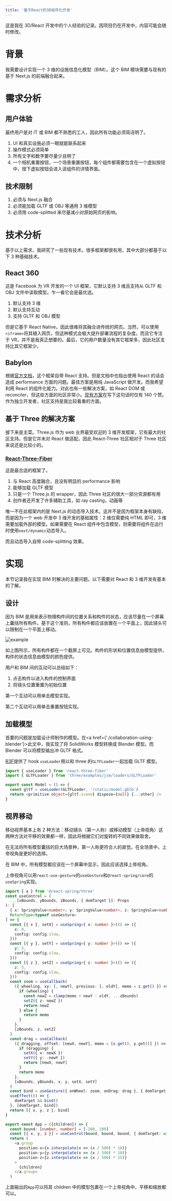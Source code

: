 ```yaml
---
title: '基于React的3D组件化开发'
---
```


这是我在 3D/React 开发中的个人经验的记录。因项目仍在开发中，内容可能会随时修改。

# 背景

我需要设计实现一个 3 维的设施信息化模型（BIM）。这个 BIM 模块需要与现有的基于 Next.js 的前端融合起来。

# 需求分析

## 用户体验

最终用户是对 IT 或 BIM 都不熟悉的工人，因此所有功能必须简洁明了。

1. UI 和真实设施必须一眼就能联系起来
2. 操作模式必须简单
3. 所有文字和数字要尽量少且明了
4. 一个相机重置按钮，一个场景重置按钮，每个组件都需要包含在一个虚拟按钮中，按下虚拟按钮会进入该组件的详情界面。

## 技术限制

1. 必须与 Next.js 融合
2. 必须能加载 GLTF 或 OBJ 等通用 3 维模型
3. 必须用 code-splitted 来尽量减小对原始网页的影响。

# 技术分析

基于以上需求，我研究了一些现有技术。很多框架都很有用，其中大部分都基于以下 3 种基础技术。

## React 360

这是 Facebook 为 VR 开发的一个 UI 框架，它默认支持 3 维且支持从 GLTF 和 OBJ 文件中读取模型。乍一看它会是最优选。

1. 默认支持 3 维
2. 默认支持互动
3. 支持 GLTF 和 OBJ 模型

但是它基于 React Native，因此很难将其融合进传统的网页。当然，可以使用`<iframe>`将其植入网页，但这种模式会极大提升部署流程的复杂度。而且它专注于 VR，并不是我真正想要的。最后，它的用户数量没有其它框架多，因此社区支持比其它框架少。

## Babylon

根据[官方文档](https://doc.babylonjs.com/resources/babylonjs_and_reactjs)，这个框架自带 React 支持。但是文档中也指出使用 React 的话会造成 performance 方面的问题。最佳方案是用纯 JavaScript 做开发。而我希望利用 React 的组件化能力。对此也有一些解决方案，如 React DOM 或 reconciler，但这些方面的社区非常小。[现有方案](https://github.com/brianzinn/react-babylonjs)在写下这句话时仅有 140 个赞。作为独立开发者，社区支持是我比较看重的方面。

## 基于 Three 的解决方案

接下来是主菜。Three.js 作为 web 业界最受欢迎的 3 维开发框架，它有最大的社区支持。但是它并未对 React 做适配，因此 React-Three 社区相对于 Three 社区来说还是比较小的。

### [React-Three-Fiber][r3f]

这是最合适的框架了。

1. 与 React 高度融合，且没有明显的 performance 影响
2. 能够加载 GLTF 模型
3. 只是一个 Three.js 的 wrapper，因此 Three 社区的很大一部分资源都有用
4. 创作者还开发了许多辅助工具，如 ray casting，动画等

唯一不在此框架内的是 Next.js 的动态导入技术。这并不是因为框架本身有缺陷，而是因为一个 web 开发中 3 维开发的基础属性：2 维仅需要纯 HTML 即可，3 维需要加载外部的模型。如果需要在 React 组件中包含模型，则需要将组件在运行时使用`next/dynamic`动态导入。

而且动态导入自带 code-splitting 效果。

# 实现

本节记录我在实现 BIM 时解决的主要问题。以下需要对 React 和 3 维开发有基本的了解。

## 设计

因为 BIM 是用来表示物理构件间的位置关系和构件的状态，应该尽量在一个屏幕上囊括所有构件。基于这个准则，所有构件都应该放置在一个平面上，因此镜头可以限制在一个平面上移动。

![example](https://res.cloudinary.com/onichandame/image/upload/v1655618567/pic/blog/bim-example_anltwo.jpg)

如上图所示，所有构件都在一个截屏上可见。构件的形状和位置信息由模型提供，构件的状态信息由模型的颜色提供。

用户和 BIM 间的互动可以总结如下：

1. 点击构件以进入构件的控制界面
2. 将镜头位置重置为初始位置

第一个互动可以用单击模型实现。

第二个互动可以用单击重置按钮实现。

## 加载模型

首要的问题是加载设计师制作的模型。在<a href={'./collaboration-using-blender'}>此文</a>中，我实现了将 SolidWorks 模型转换成 Blender 模型。而 Blender 可以将模型输出冲 GLTF 格式。

[R3F][r3f]提供了 hook `useLoader`用以和 three 的`GLTFLoader`一起加载 GLTF 模型。

```typescript
import { useLoader } from 'react-three-fiber'
import { GLTFLoader } from 'three/examples/jsm/loaders/GLTFLoader'

export const Model = () => {
  const gltf = useLoader(GLTFLoader, '/static/model.gblb')
  return <primitive object={gltf.scene} dispose={null} {...other} />
}
```

## 视界移动

移动视界基本上有 2 种方法：移动镜头（第一人称）或移动模型（上帝视角）这两种方法对平移的效果都一样，因此将根据它们对旋转的不同效果做取舍。

在无法将所有模型囊括的巨大场景种，第一人称更符合人的直觉。在全场景中，上帝视角是更好的选择。

在 BIM 中，所有模型都应该在一个屏幕中显示，因此应该选择上帝视角。

上帝视角可以用`react-use-gesture`的`useGesture`和`@react-spring/core`的`useSpring`实现。

```typescript
import { a } from '@react-spring/three'
const useControl = (
  ...[xBounds, yBounds, zBounds, { domTarget }]: Props
): [
  { x: SpringValue<number>; y: SpringValue<number>; z: SpringValue<number> },
  ReturnType<typeof useGesture>
] => {
  const [{ x }, setX] = useSpring<{ x: number }>(() => ({
    x: 0,
    config: config.slow,
  }))
  const [{ y }, setY] = useSpring<{ y: number }>(() => ({
    y: 5,
    config: config.slow,
  }))
  const [{ z }, setZ] = useSpring<{ z: number }>(() => ({
    z: 5,
    config: config.slow,
  }))
  const zoom = useCallback(
    ({ wheeling, xy: [, newY], previous: [, oldY], memo = z.get() }) => {
      if (wheeling) {
        const newZ = clamp(memo + newY - oldY, ...zBounds)
        setZ({ z: newZ })
        return newZ
      } else {
        return memo
      }
    },
    [zBounds, z, setZ]
  )
  const drag = useCallback(
    ({ dragging, offset: [newX, newY], memo = [x.get(), y.get()] }) => {
      if (dragging) {
        setX({ x: newX })
        setY({ y: -newY })
        return [newX, newY]
      }
      return memo
    },
    [xBounds, yBounds, x, y, setX, setY]
  )
  const bind = useGesture({ onWheel: zoom, onDrag: drag }, { domTarget })
  useEffect(() => {
    domTarget && bind()
  }, [domTarget, bind])
  return [{ x, y, z }, bind]
}

export const App = ({children}) => {
  const bound: [number, number] = [-200, 200]
  const [{ x, y, z }] = useControl(bound, bound, bound, { domTarget: window })
  return (
    <a.group
      position-x={x.interpolate(x => (x / 500) * 10)}
      position-y={y.interpolate(x => (x / 500) * 10)}
      position-z={z.interpolate(x => (x / 500) * 25)}
    >
      {children}
    </a.group>
  )
```

上面输出的`App`可以将其 children 中的模型包裹在一个上帝视角中，平移和缩放都可以。

[r3f]: https://www.npmjs.com/package/react-three-fiber
